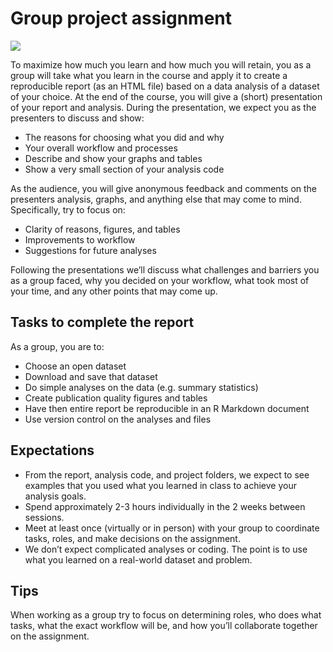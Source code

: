 # Group project assignment {#assignment}

![](https://img.shields.io/badge/document%20status-in%20progress-orange?style=flat-square)

To maximize how much you learn and how much you will retain, you as a group will
take what you learn in the course and apply it to create a reproducible report
(as an HTML file) based on a data analysis of a dataset of your choice. At the
end of the course, you will give a (short) presentation of your report and
analysis. During the presentation, we expect you as the presenters to discuss
and show:

- The reasons for choosing what you did and why
- Your overall workflow and processes
- Describe and show your graphs and tables
- Show a very small section of your analysis code

As the audience, you will give anonymous feedback and comments on the presenters
analysis, graphs, and anything else that may come to mind. Specifically, try to
focus on:

- Clarity of reasons, figures, and tables
- Improvements to workflow
- Suggestions for future analyses

Following the presentations we'll discuss what challenges and barriers you as a
group faced, why you decided on your workflow, what took most of your time, and
any other points that may come up.

## Tasks to complete the report

As a group, you are to:

- Choose an open dataset
- Download and save that dataset
- Do simple analyses on the data (e.g. summary statistics)
- Create publication quality figures and tables
- Have then entire report be reproducible in an R Markdown document
- Use version control on the analyses and files

## Expectations

- From the report, analysis code, and project folders, we expect to see examples
that you used what you learned in class to achieve your analysis goals.
- Spend approximately 2-3 hours individually in the 2 weeks between sessions.
- Meet at least once (virtually or in person) with your group to coordinate tasks,
roles, and make decisions on the assignment.
- We don't expect complicated analyses or coding. The point is to use what you
learned on a real-world dataset and problem.

## Tips

When working as a group try to focus on determining roles, who does what tasks,
what the exact workflow will be, and how you'll collaborate together on the
assignment.

